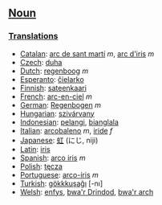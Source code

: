 ==[[Noun]]==

===[[Translation]]s===
*[[Catalan]]: [[arc de sant martí]] ''m'', [[arc d'iris]] ''m''
*[[Czech]]: [[duha]]
*[[Dutch]]: [[regenboog]] ''m''
*[[Esperanto]]: [[ĉielarko]]
*[[Finnish]]: [[sateenkaari]]
*[[French]]: [[arc-en-ciel]] ''m''
*[[German]]: [[Regenbogen]] ''m''
*[[Hungarian]]: [[szivárvany]]
*[[Indonesian]]: [[pelangi]], [[bianglala]]
*[[Italian]]: [[arcobaleno]] ''m'', [[iride]] ''f''
*[[Japanese]]: [[虹]] (にじ, niji)
*[[Latin]]: [[iris]]
*[[Spanish]]: [[arco iris]] ''m''
*[[Polish]]: [[tęcza]]
*[[Portuguese]]: [[arco-íris]] ''m''
*[[Turkish]]: [[gökkkuşağı]] [-nı]
*[[Welsh]]: [[enfys]], [[bwa'r Drindod]], [[bwa'r arch]]